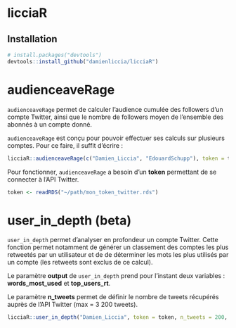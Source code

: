 licciaR
================

## Installation

``` r
# install.packages("devtools")
devtools::install_github("damienliccia/licciaR")
```
audienceaveRage
================

`audienceaveRage` permet de calculer l'audience cumulée des followers d'un compte Twitter, ainsi que le nombre de followers moyen de l'ensemble des abonnés à un compte donné.

`audienceaveRage` est conçu pour pouvoir effectuer ses calculs sur plusieurs comptes. Pour ce faire, il suffit d'écrire :

```r
licciaR::audienceaveRage(c("Damien_Liccia", "EdouardSchupp"), token = token)
```

Pour fonctionner, `audienceaveRage` a besoin d'un **token** permettant de se connecter à l'API Twitter.

```r
token <- readRDS("~/path/mon_token_twitter.rds")
```

user_in_depth (beta)
================

`user_in_depth` permet d'analyser en profondeur un compte Twitter. Cette fonction permet notamment de générer un classement des comptes les plus retweetés par un utilisateur et de de déterminer les mots les plus utilisés par un compte (les retweets sont exclus de ce calcul).

Le paramètre **output** de `user_in_depth` prend pour l'instant deux variables : **words_most_used** et **top_users_rt**.

Le paramètre **n_tweets** permet de définir le nombre de tweets récupérés auprès de l'API Twitter (max = 3 200 tweets).


```r
licciaR::user_in_depth("Damien_Liccia", token = token, n_tweets = 200, output = "words_most_used")
```
